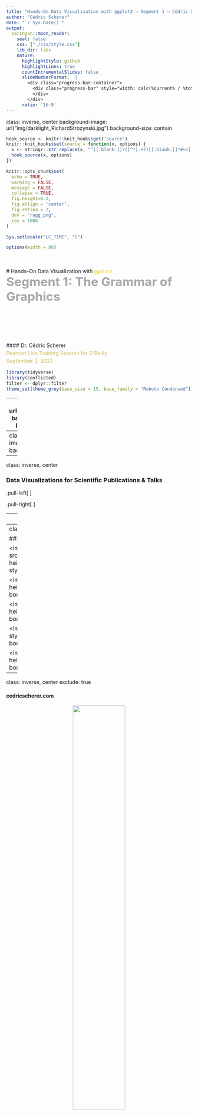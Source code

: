 ```yaml
---
title: "Hands–On Data Visualization with ggplot2 – Segment 1 – Cédric Scherer"
author: "Cédric Scherer"
date: "`r Sys.Date()`"
output:
  xaringan::moon_reader:
    seal: false
    css: ["./css/style.css"]
    lib_dir: libs
    nature:
      highlightStyle: github
      highlightLines: true
      countIncrementalSlides: false
      slideNumberFormat:  |
        <div class="progress-bar-container">
          <div class="progress-bar" style="width: calc(%current% / %total% * 100%);">
          </div>
        </div>
      ratio: '16:9'
---
```

class: inverse, center
background-image: url("img/darklight_RichardStrozynski.jpg")
background-size: contain

```r
hook_source <- knitr::knit_hooks$get('source')
knitr::knit_hooks$set(source = function(x, options) {
  x <- stringr::str_replace(x, "^[[:blank:]]?([^*].+?)[[:blank:]]*#<<[[:blank:]]*$", "*\\1")
  hook_source(x, options)
})

knitr::opts_chunk$set(
  echo = TRUE, 
  warning = FALSE, 
  message = FALSE, 
  collapse = TRUE,
  fig.height=6.3,
  fig.allign = 'center',
  fig.retina = 2,
  dev = "ragg_png", 
  res = 1000
)

Sys.setlocale("LC_TIME", "C")

options(width = 80)
```

<br><br>
# Hands–On Data Visualization with <code style='color:#ebc500;'>ggplot2</code><br><b style='font-size:25pt;color:#a7a7a7;'>Segment 1: The Grammar of Graphics</b>
<br><br><br><br><br><br><br>
#### Dr. Cédric Scherer<b style='color:#ccba56;font-weight:400;line-height:150%;'><br>Pearson Live Training Session for O'Reilly<br>September 3, 2021</b><br>

```r
library(tidyverse)
library(conflicted)
filter <- dplyr::filter
theme_set(theme_grey(base_size = 15, base_family = "Roboto Condensed"))
```

---
background-image: url("img/portfolio/Cards.png")
background-position: center
background-size: contain

---
class: center
background-image: url("img/rtidy2.png")
background-size: contain

---
class: inverse, center

### Data Visualizations for Scientific Publications & Talks

.pull-left[
<p style='text-align:center;'><img src="img/portfolio/Fig2_disease-data_full_log.png" style='width:91%;border-style:solid; border-color:#606060;'><br><capinv>Scherer et al. 2019 Journal of Animal Ecology</capinv></p>
]

.pull-right[
<p style='text-align:center;'><img src="img/portfolio/SwiFCoIBMove_density.png" style='width:92%;border-style:solid; border-color:#606060;'><br><capinv>Scherer et al. 2020 Oikos</capinv></p>
<p style='text-align:center;'><img src="img/portfolio/NLMR_case_study.png" style='width:92%;border-style:solid; border-color:#606060;'><br><capinv>Sciaini et al. 2019 Methods in Ecology & Evolution</capinv></p>
]

---
class: inverse, center

### Data Visualizations for Client Projects

<img src="img/portfolio/jupiter_daily_ma_candles.png", height=243px, style="position:absolute; top:16%; left:2%; border-style:solid; border-color:#606060;"></img>

<img src="img/portfolio/20201116_FP_2_5_rating_lolli_1.png", height=243px, style="position:absolute; top:16%; left:37.97%; border-style:solid; border-color:#606060;"></img>

<img src="img/portfolio/3_time_eandy_highlight_1.png", height=243px, style="position:absolute; top:16%; right:2%; border-style:solid; border-color:#606060;"></img>

<img src="img/portfolio/20200514_FP_12_1_statement_boykott_doughnut_1.png", height=259px, style="position:absolute; top:54%; left:2%; border-style:solid; border-color:#606060;"></img>

<img src="img/portfolio/20200723_FP_2_jpmorgan_line_change_1.png", height=259px, style="position:absolute; top:54%; left:26.7%; border-style:solid; border-color:#606060;"></img>

<img src="img/portfolio/fig_g3.png", height=259px, style="position:absolute; top:54%; right:2%; border-style:solid; border-color:#606060;"></img>

---
class: inverse, center

### Data Visualizations as Personal Projects

<img src="img/portfolio/20200630_TT_2020_27_Xmen_annotated.png", height=273px, style="position:absolute; top:14%; left:2%; border-style:solid; border-color:#606060;"></img>

<img src="img/portfolio/03_Polygons_GlobalMortality.png", height=273px, style="position:absolute; top:14%; left:32.9%; border-style:solid; border-color:#606060;"></img>

<img src="img/portfolio/2020_28_CoffeeRatings.png", height=273px, style="position:absolute; top:14%; right:2%; border-style:solid; border-color:#606060;"></img>

<img src="img/portfolio/19_global_change.png", height=266px, style="position:absolute; top:55.6%; left:2%; border-style:solid; border-color:#606060;"></img>

<img src="img/portfolio/CheetahMap_rcarto_sd.png", height=266px, style="position:absolute; top:55.6%; right:2%; border-style:solid; border-color:#606060;"></img>

---
class: inverse, center
exclude: true

#### cedricscherer.com

<p style='text-align:center;'><img src="img/portfolio/blog.png" style='width:53%;'><br><b style='color:lightgrey;font-size:12pt;'>cedricscherer.netlify.com</b></p>

---
class: inverse, center
exclude: true

.pull-left[
<p style='text-align:center;'><img src="img/portfolio/blog-tutorial.png" style='width:64%;'></p>
]

.pull-right[
<p style='text-align:center;'><img src="img/portfolio/blog-evol.png" style='width:64%;'></p>
]

---
class: inverse, center
exclude: true

#### github.com/z3tt

<p style='text-align:center;'><img src="img/portfolio/github.png" style='width:46%;'><br><b style='color:lightgrey;font-size:12pt;'>github.com/z3tt</b>

---
class: center, inverse

<br>
<p style="text-align:center;"><img src="img/ggplot2.png" style="width: 20%">
<br><br>

<b style='font-size:28pt;'><code style='color:#ebc500;'>{ggplot2}</code> is a system for declaratively creating graphics,<br>based on "The Grammar of Graphics" (Wilkinson, 2005).</b>

--

<br>
<span style='font-size:22pt;'>You provide the data, tell <code style='color:#ebc500;font-weight:700;'>{ggplot2}</code> how to <b>map variables to aesthetics</b>,<br>what graphical primitives to use, and it takes care of the details.</span><br>
<br>
<i style='font-size:12pt;color:grey;'>ggplot2 package description</i>

---
<br><br>

# Advantages of `{ggplot2}`

<ul style='font-size:22pt;color:#28a87d;font-weight:700;margin: 50px 50px;'>
<li>consistent underlying grammar of graphics (Wilkinson, 2005)</li>
</ul>

---
<br><br>

# Advantages of `{ggplot2}`

<ul style='font-size:22pt;color:#28a87d;font-weight:700;margin: 50px 50px;'>
<li>consistent underlying grammar of graphics (Wilkinson, 2005)</li>
<br>
<li>very flexible, layered plot specification</li> 
</ul>

---
<br><br>

# Advantages of `{ggplot2}`

<ul style='font-size:22pt;color:#28a87d;font-weight:700;margin: 50px 50px;'>
<li>consistent underlying grammar of graphics (Wilkinson, 2005)</li>
<br>
<li>very flexible, layered plot specification</li> 
<br>
<li>theme system for polishing plot appearance</li>
</ul>

---
<br><br>

# Advantages of `{ggplot2}`

<ul style='font-size:22pt;color:#28a87d;font-weight:700;margin: 50px 50px;'>
<li>consistent underlying grammar of graphics (Wilkinson, 2005)</li>
<br>
<li>very flexible, layered plot specification</li> 
<br>
<li>theme system for polishing plot appearance</li>
<br>  
<li>active and helpful community</li>
</ul>

---
class: center, middle

<img src="img/ah_ggplot2_exploratory.png" style='width:53%;'><br><cap>Illustration by Allison Horst</cap>

---
class: center, middle

<p style='text-align:center;'><img src="img/basic_ggplots.png" style='width:80%;'><br><cap>Source: Rstudio (ggplot2.tidyverse.org)</cap></p>

---
class: center, middle

<img src="img/ah_ggplot2_masterpiece.png" style='width:64%;'><br><cap>Illustration by Allison Horst</cap>

---
class: inverse, center, middle

# <b style='font-size:70pt;'>The <code style='color:#ebc500;'>{ggplot2}</code> Showcase</b><br><br>

---
class: inverse, center, middle

<p style='text-align:center;'><img src="img/showcase/bbc-gallery.png" style='width:90%;'><br><capinv>Collection of BBC Graphics<br><span style='color:grey;font-size:8pt;'>(modified from bbc.github.io/rcookbook)</span></capinv></p>

---
class: inverse, center, middle

<p style='text-align:center;'><img src="img/showcase/bbc-gallery-quote.png" style='width:90%;'><br><capinv>Collection of BBC Graphics<br><span style='color:grey;font-size:8pt;'>(modified from bbc.github.io/rcookbook)</span></capinv></p>

---
class: inverse, center, middle

<p style='text-align:center;'><img src="img/showcase/20201013_OurWorldInData_emissions_1.png" style='width:73%;'>
<br><capinv>Reworked OurWorldInData Graph</capinv></p>

---
class: inverse, center, middle

<p style='text-align:center;'><img src="img/showcase/2020_31_PalmerPenguins.png" style='width:32%;'>
<br><capinv>Contribution to #TidyTuesday 2020/31</capinv></p>

---
class: inverse, center, middle

<p style='text-align:center;'><img src="img/showcase/21_downwards_not_really_umpf.png" style='width:80%;'>
<br><capinv>Contribution to #30DayChartChallenge 2021</capinv></p>

---
class: inverse, center, middle

<p style='text-align:center;'><img src="img/showcase/europe_sprengler.jpeg" style='width:49%;'><br><capinv>European Elections by Torsten Sprenger<br><span style='color:grey;font-size:8pt;'>(twitter.com/spren9er/status/1138000009306234880)</span></capinv></p>

---
class: inverse, center, middle

<p style='text-align:center;'><img src="img/showcase/20200307_TT_2020_08_CarbonFoodprint_alt.png" style='width:73%;'>
<br><capinv>Contribution to #TidyTuesday</capinv></p>

---
class: inverse, center, middle
exclude: true

<p style='text-align:center;'><img src="img/showcase/20190908_SWD_2019_09_Uncertainty.png" style='width:73%;'>
<br><capinv>Contribution to #SWDchallenge</capinv></p>

---
class: inverse, center, middle

<p style='text-align:center;'><img src="img/showcase/SWD_2020_01_SmallMultiples_grey.png" style='width:100%;'><br><capinv>Contribution to #SWDchallenge</capinv></p>

---
class: inverse, center, middle
exclude: true

<p style='text-align:center;'><img src="img/showcase/20200630_corona_map_yday_latest_1.png" style='width:60%;'><br><capinv>Personal Project "The Worst Days So Far"</capinv></p>

---
class: inverse, center, middle

<p style='text-align:center;'><img src="img/showcase/jack_davison.png" style='width:40%;'><br><capinv>#TidyTuesday Contribution by Jack Davison<br><span style='color:grey;font-size:8pt;'>(github.com/jack-davison/tidytuesday)</span></capinv></p>

---
class: inverse, center, middle

<p style='text-align:center;'><img src="img/showcase/20210131_BES_CheetahMap_rcarto_hd.png" style='width:65%;'><br><capinv>Contribution to the BES MoveMap Contest</capinv></p>

---
class: inverse, center, middle

<p style='text-align:center;'><img src="img/showcase/swiss_map.png" style='width:65%;'><br><capinv>Bivariate Choropleth Map by Timo Gossenbacher<br><span style='color:grey;font-size:8pt;'>(timogrossenbacher.ch/2019/04/bivariate-maps-with-ggplot2-and-sf)</span></capinv></p>

---
class: inverse, center, middle

.pull-left[
<p style='text-align:center;'><img src="img/showcase/gganimate-hurricane.gif" style='width:71%;'><br><capinv>Example of the {gganimate} Package<br><span style='color:grey;font-size:8pt;'>(github.com/thomasp85/gganimate/wiki)</span></capinv></p>
]

.pull-right[
<p style='text-align:center;'><img src="img/showcase/dwd_anim_diff_yrs_short.gif" style='width:100%;'><br><capinv>Personal Project</capinv></p>
]

---
class: inverse, center, middle

<p style='text-align:center;'><img src="img/showcase/genart.png" style='width:71%;'><br><capinv>Generative art by Thomas Lin Pedersen<br></capinv></p>

---
class: inverse, center, middle

# <b style='font-size:70pt;color:#ebc500;'>The Setup</b><br><br>

---

## The Course Material

* **Clone the <a href="https://github.com/z3tt/hands-on-ggplot2-training">repository</a>**

<p style='text-align:center;'><img src="img/setup/repo.png" style='width:69%;'>

---

## The Course Material

* Clone the <a href="https://github.com/z3tt/hands-on-ggplot2-training">repository</a>.
* **Open the R Project: `hands-on-ggplot2.Rproj`**

<p style='text-align:center;'><img src="img/setup/rproj.png" style='width:80%;'>

---

## The Course Material

* Clone the <a href="https://github.com/z3tt/hands-on-ggplot2-training">repository</a>.
* Open the R Project: `hands-on-ggplot2.Rproj`
* **Open the first script: `01-grammar.Rmd`**

<p style='text-align:center;'><img src="img/setup/rstudio-file.png" style='width:69%;'>

---

## The Course Material

* Clone the <a href="https://github.com/z3tt/hands-on-ggplot2-training">repository</a>.
* Open the R Project: `hands-on-ggplot2.Rproj`
* Open the first script: `01-grammar.Rmd`
* **Run code locally**

<p style='text-align:center;'><img src="img/setup/run-code.png" style='width:66%;'>

---

## The Course Material

* Clone the <a href="https://github.com/z3tt/hands-on-ggplot2-training">repository</a>.
* Open the R Project: `hands-on-ggplot2.Rproj`
* Open the first script: `01-grammar.Rmd`
* Run code locally or **knit the report**

<p style='text-align:center;'><img src="img/setup/knit.png" style='width:66%;'>

---

## The Course Material

* Clone the <a href="https://github.com/z3tt/hands-on-ggplot2-training">repository</a>.
* Open the R Project: `hands-on-ggplot2.Rproj`
* Open the first script: `01-grammar.Rmd`
* Run code locally or **knit the report**

<p style='text-align:center;'><img src="img/setup/report.png" style='width:65%;'>

---
background-image: url("img/bg-poll.png")
background-size: cover

## POLL: Do you use Rmarkdown reports?


<ul style='font-size:26pt;margin: 50px 50px;'>
<li style='margin-bottom: 15px;'>No, never heard of it.</li>
<li style='margin-bottom: 15px;'>No, but I am aware they exist.</li>
<li style='margin-bottom: 15px;'>Yes, rarely.</li>
<li style='margin-bottom: 15px;'>Yes, extensively.</li>
</ul>

---

## The Package

<span style='font-size:16pt;'>`{ggplot2}` is a **data visualization package** for the programming language `R` created by Hadley Wickham.</span>

```r
install.packages("ggplot2")
library(ggplot2)
```

--

<span style='font-size:16pt;'>`{ggplot2}` is part of the [`tidyverse`](https://blog.rstudio.org/2016/09/15/tidyverse-1-0-0/), a set of packages to manipulate and explore data.</span>

```r
install.packages("tidyverse")
library(tidyverse)
```

<p style="text-align:right;"><img src="img/tidyverse.png" style="width: 58%"><font color="grey" size=2><i>Source: dicook.org/files/rstudio/#3</i></font></p>

---

## The Data Set

We use **cryptocurrency financial data**, pulled from [CoinMarketCap.com](https://www.kaggle.com/philmohun/cryptocurrency-financial-data).<br>

<p style='text-align:left;'><img src="img/data-kaggle.png" style='width:59%;'>

---

We limit the data to the period 08/2017–12/2019 and the top 4 cryptocurrencies:

![](./img/data.png)

---
background-image: url("img/bg-poll.png")
background-size: cover

## POLL: Are you into cryptocurrencies?

<ul style='font-size:26pt;margin: 50px 50px;'>
<li style='margin-bottom: 15px;'> No, I don't care.</li>
<li style='margin-bottom: 15px;'>Yes, I'm keeping an eye on that new technology (passively).</li>
<li style='margin-bottom: 15px;'>Yes, I am part of the movement.</li>
</ul>

---
class: inverse, center, middle

# <b style='font-size:70pt;color:#ebc500;'>Import the Data</b><br><br>

---

## Import the Data

Using the `read_csv()` function form the `{readr}` package, we can read the data directly from the web:

```r
url <- "https://raw.githubusercontent.com/z3tt/hands-on-ggplot2/main/data/crypto_cleaned.csv"

data <- readr::read_csv(url)
```

---

## Short Explanation of `::`

<br>The so–called **namespace** allows to access functions from a package directly without loading it first.

<code style='font-size:30pt;'>packagename::function(argument)</code>

--

<br>Furthermore, it helps readers to understand from which package a function is imported from.

---

## Import the Data

Using the `read_csv()` function form the `{readr}` package, we can read the data directly from the web:

```r
url <- "https://raw.githubusercontent.com/z3tt/hands-on-ggplot2/main/data/crypto_cleaned.csv"

data <- readr::read_csv(url)

data #<<
```

---

## Import the Data

Of course, one can import local files as well:

```r
data_local <- readr::read_csv("data/crypto_cleaned.csv")

data_local
```

--

This assumes that you have placed the file in a folder called `data` in your working directory.  
You can specify this directory via `setwd()` or, and preferably, use R projects.

---
background-image: url("img/bg-exercise.png")
background-size: cover

## Exercise 1:

* Import the data set on Chicago weather data:<br>https://raw.githubusercontent.com/z3tt/ggplot-courses/master/data/chicago-nmmaps.csv
  
* Inspect the data.

---

## Exercise 1: Import the Data

```r
chic <- readr::read_csv(
  "https://raw.githubusercontent.com/z3tt/ggplot-courses/master/data/chicago-nmmaps.csv"
)

# chic <- readr::read_csv("data/chicago-nmmaps.csv")
```

---

## Exercise 1: Inspect the Data

```r
tibble::glimpse(chic)
```

---

## Exercise 1: Inspect the Data

```r
summary(chic)
```

---

## Exercise 1: Inspect the Data

```r
range(chic$date)

range(chic$temp)

unique(chic$season)

unique(chic$year)
```

---
class: inverse, center, middle

# <b style='font-size:70pt;'>The Structure of<br><code style='color:#ebc500;'>{ggplot2}</code></b><br><br>
# <span style='font-size:40pt;color:#a7a7a7;'>"The Grammar of Graphics"</span><br><br>

---

## The Structure of `{ggplot2}`

<br>
<table style='width:100%;font-size:15pt;font-family:DM Sans;'>
  <tr>
    <th>Layer</th>
    <th>Function</th>
    <th>Explanation</th>
  </tr>
  <tr>
    <td><b style='color:#67676;'>Data</b></td>
    <td><code>ggplot(data)</code></td>
    <td>The raw data that you want to visualise.</td>
  </tr>
  <tr>
    <td><b style='color:#67676;'>Aesthetics&emsp;&emsp;&emsp;&emsp;&emsp;</b></td>
    <td><code>aes()</code></td>
    <td>Aesthetic mappings of the geometric and statistical objects.</td>
  </tr>
  <tr>
    <td><b style='color:#67676;'>Layers</b></td>
    <td><code>geom_*()</code> and&nbsp;&nbsp;<code>stat_*()</code></td>
    <td>The geometric shapes and statistical summaries representing the data.</td>
  </tr>
</table>

---

## The Structure of `{ggplot2}`

<br>
<table style='width:100%;font-size:15pt;font-family:DM Sans;'>
  <tr>
    <th>Layer</th>
    <th>Function</th>
    <th>Explanation</th>
  </tr>
  <tr>
    <td><b style='color:#67676;'>Data</b></td>
    <td><code>ggplot(data)</code></td>
    <td>The raw data that you want to visualise.</td>
  </tr>
  <tr>
    <td><b style='color:#67676;'>Aesthetics&emsp;&emsp;&emsp;&emsp;&emsp;</b></td>
    <td><code>aes()</code></td>
    <td>Aesthetic mappings of the geometric and statistical objects.</td>
  <tr>
    <td><b style='color:#67676;'>Layers</b></td>
    <td><code>geom_*()</code> and&nbsp;&nbsp;<code>stat_*()</code></td>
    <td>The geometric shapes and statistical summaries representing the data.</td>
  </tr>
  <tr>
    <td><b style='color:#67676;'>Scales</b></td>
    <td><code>scale_*()</code></td>
    <td>Maps between the data and the aesthetic dimensions.</td>
  </tr>
  <tr>
    <td><b style='color:#67676;'>Coordinate System</b></td>
    <td><code>coord_*()</code></td>
    <td>Maps data into the plane of the data rectangle.</td>
  </tr>
  <tr>
    <td><b style='color:#67676;'>Facets</b></td>
    <td><code>facet_*()</code></td>
    <td>The arrangement of the data into a grid of plots.</td>
  </tr>
  <tr>
    <td><b style='color:#67676;'>Visual Themes</b></td>
    <td><code>theme()</code> and&nbsp;&nbsp;<code>theme_*()</code></td>
    <td>The overall visual defaults of a plot.</td>
  </tr>
</table>

---

## The Structure of `{ggplot2}`

<br>
<table style='width:100%;font-size:15pt;font-family:DM Sans;'>
  <tr>
    <th>Layer</th>
    <th>Function</th>
    <th>Explanation</th>
  </tr>
  <tr>
    <td><b style='color:#67676;'>Data</b></td>
    <td><code>ggplot(data)</code></td>
    <td>The raw data that you want to visualise.</td>
  </tr>
  <tr>
    <td><b style='color:#67676;'>Aesthetics&emsp;&emsp;&emsp;&emsp;&emsp;</b></td>
    <td><code>aes()</code></td>
    <td>Aesthetic mappings of the geometric and statistical objects.</td>
  </tr>
  <tr>
    <td><b style='color:#67676;'>Layers</b></td>
    <td><code>geom_*()</code> and&nbsp;&nbsp;<code>stat_*()</code></td>
    <td>The geometric shapes and statistical summaries representing the data.</td>
  </tr>
  <tr>
    <td><b style='color:#67676;'>Scales</b></td>
    <td><code>scale_*()</code></td>
    <td>Maps between the data and the aesthetic dimensions.</td>
  </tr>
  <tr>
    <td><b style='color:#67676;'>Coordinate System</b></td>
    <td><code>coord_*()</code></td>
    <td>Maps data into the plane of the data rectangle.</td>
  </tr>
  <tr>
    <td><b style='color:#67676;'>Facets</b></td>
    <td><code>facet_*()</code></td>
    <td>The arrangement of the data into a grid of plots.</td>
  </tr>
  <tr>
    <td><b style='color:#67676;'>Visual Themes</b></td>
    <td><code>theme()</code> and&nbsp;&nbsp;<code>theme_*()</code></td>
    <td>The overall visual defaults of a plot.</td>
  </tr>
  <tr>
    <td><b style='color:#67676;'>Annotations</b></td>
    <td><code>annotate()</code></td>
    <td>Add additional labels, geometries or images to a plot.</td>
  </tr>
</table>

---

## Data: <code style='color:#28a87d;font-weight:700;'>ggplot(data)</code>

We need to specify the data in the `ggplot()` call:

```r
ggplot(data = data) #<<
```

---

## Data: <code style='color:#28a87d;font-weight:700;'>ggplot(data)</code>

We need to specify the data in the `ggplot()` call:

```r
ggplot(data = data) #<<
```

There is only an empty panel because `{ggplot2}` doesn't know **what** of the data it should plot.

---

## Aesthetics: <code style='color:#28a87d;font-weight:700;'>aes()</code>

We need to specify two variables we want to plot as positional `aes`thetics:

```r
ggplot(data = data, mapping = aes(x = date, y = close)) #<<
```

---

## Aesthetics: <code style='color:#28a87d;font-weight:700;'>aes()</code>

We need to specify two variables we want to plot as positional `aes`thetics:

```r
ggplot(data = data, mapping = aes(x = date, y = close)) #<<
```

There is only an empty panel because `{ggplot2}` doesn't know **how** it should plot the data.

---

## <code style='color:#28a87d;font-weight:700;'>ggplot(data, aes(x, y))</code>

Thanks to implicit matching of arguments in `ggplot()` and `aes()`, we can also write:

```r
ggplot(data, aes(date, close)) #<<
```

---

## Layers: <b><code>geom\_\*()</code>&nbsp;&nbsp;and&nbsp;&nbsp;<code>stat_*()</code></b>

By adding one or multiple layers we can tell `{ggplot2}` *how*&nbsp;&nbsp;to represent the data.<br>
There are lots of built-in geometric elements (`geom's`) and statistical transformations (`stat's`):

<p style="text-align:center;"><img src="img/ggplot-layers.png" style="width: 54%"><i style='font-size:10pt;color:grey;'>Adapted from ggplot2.tidyverse.org/reference</i></p>

---

## Layers: <code style='color:#28a87d;font-weight:700;'>geom_*()</code>

We can tell `{ggplot2}` to represent the data for example as a **scatter plot**:

```r
ggplot(data, aes(date, close)) +
  geom_point() #<<
```

---

## Aesthetics: <code style='color:#28a87d;font-weight:700;'>aes()</code>

Aesthetics do not only refer to x and y positions, but also groupings, colors, fills, shapes etc.

```r
ggplot(data = data, mapping = aes(x = date, y = close, color = currency)) + #<<
  geom_point()
```

---

## Important Things First: Change the Default Theme

```r
theme_set(theme_light(base_size = 18)) #<<
```

---

## Important Things First: Change the Default Theme

```r
theme_set(theme_light(base_size = 18))

ggplot(data = data, mapping = aes(x = date, y = close, color = currency)) + 
  geom_point()
```

```r
theme_set(theme_light(base_size = 18, base_family = "Roboto Condensed"))

ggplot(data = data, mapping = aes(x = date, y = close, color = currency)) + 
  geom_point()
```

---

## Layers: <code style='color:#28a87d;font-weight:700;'>geom\_\*()</code> and <code style='color:#28a87d;font-weight:700;'>stat_*()</code>

The exciting thing about layers is that you can combine several `geom_*()` and `stat_*()` calls:

```r
ggplot(data, aes(date, close, color = currency)) +
  geom_line() + #<<
  geom_point() #<<
```

---

## Layers: <code style='color:#28a87d;font-weight:700;'>geom\_\*()</code> and <code style='color:#28a87d;font-weight:700;'>stat_*()</code>

... and aesthetics can be applied either **globally** or for each layer individually:

```r
ggplot(data, aes(date, close, color = currency, shape = currency)) + #<<
  geom_line() +
  geom_point()
```

---

## Layers: <code style='color:#28a87d;font-weight:700;'>geom\_\*()</code> and <code style='color:#28a87d;font-weight:700;'>stat_*()</code>

... and aesthetics can be applied either globally or for each layer **individually**:

```r
ggplot(data, aes(date, close)) +
  geom_line(aes(color = currency)) + #<<
  geom_point(aes(shape = currency)) #<<
```

---
background-image: url("img/bg-exercise.png")
background-size: cover

## Exercise 2:

* If needed, import the Chicago weather data again:

```r
chic <- readr::read_csv(
  "https://raw.githubusercontent.com/z3tt/ggplot-courses/master/data/chicago-nmmaps.csv"
)
```

* Create a scatter plot of temperature (`temp`) versus day (`date`).

* Color the points by season (`season`).

* Color the points by year (`year`).
  + <span style='color:grey;'>What's the problem? How could you fix it?</span>

---
background-image: url("img/bg-exercise.png")
background-size: cover

## Exercise 2:

* If needed, import the Chicago weather data again:

```r
chic <- readr::read_csv(
  "https://raw.githubusercontent.com/z3tt/ggplot-courses/master/data/chicago-nmmaps.csv"
)
```

* Create a scatter plot of temperature (`temp`) versus day (`date`).

* Color the points by season (`season`).

* Color the points by year (`year`).
  + What's the problem? How could you fix it?

* **Bonus:** Turn the scatter plot, colored by season, into a line plot.
  + What's the problem? How could you fix it?

---

## Exercise 2: Scatter Plot Temperature vs Day

```r
ggplot(chic, aes(date, temp)) + 
  geom_point()
```

---

## Exercise 2: Scatter Plot Colored by Season

```r
ggplot(chic, aes(date, temp, color = season)) + 
  geom_point()
```

---

## Exercise 2: Scatter Plot Colored by Year

```r
ggplot(chic, aes(date, temp, color = year)) + 
  geom_point()
```

---
background-image: url("img/bg-poll.png")
background-size: cover

## POLL: The variable <code>year</code> should be of type... (MC)


<ul style='font-size:26pt;margin: 50px 50px;'>
<li style='margin-bottom: 15px;'>Integer</li>
<li style='margin-bottom: 15px;'>Character</li>
<li style='margin-bottom: 15px;'>Factor</li>
<li style='margin-bottom: 15px;'>Date</li>
</ul>

---

## Exercise 2: Scatter Plot Colored by Year

```r
ggplot(chic, aes(date, temp, color = factor(year))) + 
  geom_point()
```

---

## Exercise 2: Scatter Plot Colored by Year

```r
ggplot(chic, aes(date, temp, color = as.character(year))) + 
  geom_point()
```

---

## Exercise 2: Scatter Plot Colored by Year

```r
ggplot(chic, aes(date, temp, color = as.integer(year))) + 
  geom_point()
```

---

## Exercise 2 — Bonus: Scatter Plot Colored by Year

```r
ggplot(chic, aes(date, temp, color = season)) + 
  geom_line()
```

---

## Exercise 2 — Bonus: Scatter Plot Colored by Year

```r
ggplot(chic, aes(date, temp, color = season, group = year)) + 
  geom_line()
```

---
class: center, middle

<b style='font-family:DM Serif;font-size:40pt;color:#28a87d;font-weight:600;'>Scales, Coordinate Systems, Facets,<br>Themes, and Annotations will follow later!</b><br><br>

---

## Saving a `ggplot`

You can export your plot via the `ggsave()` function:

```r
ggsave(filename = "my_ggplot.pdf", 
       width = 10, height = 7, 
       device = cairo_pdf)

ggsave(filename = "my_ggplot.png", 
       width = 10, height = 7, 
       dpi = 700)
```

---
class: center, middle

<img src="img/canva_vector.png" style='width:100%;'><br><i style='font-size:10pt;color:grey;'>Source: canva.com</i>

---

## Resources

* [“ggplot2: Elegant Graphics for Data Analysis”](https://ggplot2-book.org/), free–access book by Hadley Wickham et al.

* [{ggplot2} reference](https://ggplot2.tidyverse.org/reference/)

* [{ggplot2} cheatsheet](https://github.com/rstudio/cheatsheets/raw/master/data-visualization-2.1.pdf)

* [“R for Data Science”](https://4ds.had.co.nz), free–access book by Hadley Wickham

* [“Data Visualization: A Practical Introduction”](https://socviz.co), free–access book  by Kieran Healy

* [“A `{ggplot2}` Tutorial for Beautiful Plotting in R”](https://www.cedricscherer.com/2019/08/05/a-ggplot2-tutorial-for-beautiful-plotting-in-r/), my extensive "how to"-tutorial

---
class: inverse, center, middle

# <b style='font-size:70pt;color:lightgray;'>APPENDIX</b><br><br>

---

## Import the Data

The base R function `read.csv()` works in the same way as `readr::read_csv()`:

```r
data2 <- read.csv(url)

data2
```

---

## Import the Data

... and we can turn it into a **tibble** afterwards:

```r
data2 <- tibble::as_tibble(data2)

data2
```

However, note that by default the date column is runed into type `character`.

---

## Import the Data

The `import()` function from the `{rio}` package allows to load all kind of data formats:

```r
data3 <- rio::import(url)

data3
```

---

## Import the Data

... and we can turn it into a **tibble** afterwards:

```r
data3 <- tibble::as_tibble(data3)

data3
```

---

## Import the Data

The `import()` function from the `{rio}` package allows to load all kind of data formats:

```r
data_xlsx <- rio::import(here::here("data", "crypto_cleaned.xlsx"))

data_xlsx
```

---

## Import the Data

We can remove the first column by using the `select()` function from the `{dplyr}` package:

```r
data_xlsx <- dplyr::select(data_xlsx, -1)
#data_xlsx <- dplyr::select(data_xlsx, currency:yday)

data_xlsx
```

---

## Import the Data

... and turn it into a **tibble** afterwards:

```r
data_xlsx <- tibble::as_tibble(data_xlsx)

data_xlsx
```

---

## Import the Data

Of course, one can load local files as well. Preferably with the help of the `{here}` package and R projects:

```r
here::here()

data_local <- readr::read_csv(here::here("data", "crypto_cleaned.csv"))

data_local
```

---

## <code style='color:#28a87d;font-weight:700;'>ggplot(data) + aes(x, y)</code>

Some prefer to place the `aes()` outside the `ggplot()` call:

```r
ggplot(data) + #<<
  aes(x = date, y = close) #<<
```

---

## Coordinate Systems: <code style='color:#28a87d;font-weight:700;'>coord\_\*()</code>

The coordinate system maps the two position to a 2d position on the plot:

.pull-left[
```r
ggplot(data, aes(x = date, y = close, 
                 color = currency)) +
  geom_line() +
  geom_point() +
  scale_x_date() + 
  scale_y_continuous() + 
  scale_color_discrete() +
  coord_cartesian() #<<
```
]

.pull-right[
```r
```
]

---

## Coordinate Systems: <code style='color:#28a87d;font-weight:700;'>coord\_\*()</code>

The coordinate system maps the two position to a 2d position on the plot:

.pull-left[
```r
ggplot(data, aes(x = date, y = close, 
                 color = currency)) +
  geom_line() +
  geom_point() +
  scale_x_date() + 
  scale_y_continuous() + 
  scale_color_discrete() +
  coord_polar() #<<
```
]

.pull-right[
```r
```
]

---

## Coordinate Systems: <code style='color:#28a87d;font-weight:700;'>coord\_\*()</code>

Changing the limits on the coordinate system allows to zoom in:

.pull-left[
```r
ggplot(data, aes(x = date, y = close, 
                 color = currency)) +
  geom_line() +
  geom_point() +
  scale_x_date() + 
  scale_y_continuous() + 
  scale_color_discrete() +
  coord_cartesian(
    xlim = c(as.Date("2018-11-01"), #<<
             as.Date("2019-11-01")), #<<
    ylim = c(NA, 100) #<<
  )
```
]

.pull-right[
```r
```
]
